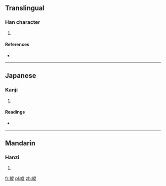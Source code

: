 ==Translingual==

===Han character===
{{Han char|rn=46|rad=山|as=11|sn=14|four=2878<sub>1</sub>|canj=山竹人人 (UHOO)}}

# {{defn|Han|sort=山11}}

====References====
* {{Han ref|kx=0317.550|dkj=08381|dj=0618.230|hdz=10794.140|uh=5D77|ud=23927|bh=E1A9|bd=57769}}

----

==Japanese==

===Kanji===
{{ja-kanji|grade=|rs=山11}}

# {{defn|lang=ja|sort=山11}}

====Readings====
* {{ja-readings|on=[[しょう]] (shō), [[しゅう]] (shū), [[そう]] (sō), [[す]] (su)|kun=}}

----

==Mandarin==

===Hanzi===
{{cmn-hanzi|pin=[[sǒng]] ([[song3]])|wg=sung<sup>3</sup>}}

# {{defn|lang=cmn|sort=山11}}

[[fr:嵷]]
[[pl:嵷]]
[[zh:嵷]]